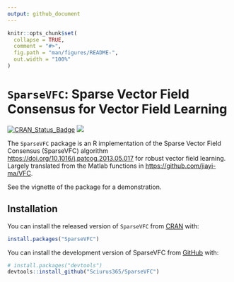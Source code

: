 ```yaml
---
output: github_document
---
```


<!-- README.md is generated from README.Rmd. Please edit that file -->

```r
knitr::opts_chunk$set(
  collapse = TRUE,
  comment = "#>",
  fig.path = "man/figures/README-",
  out.width = "100%"
)
```

# `SparseVFC`: Sparse Vector Field Consensus for Vector Field Learning

<!-- badges: start -->
[![CRAN_Status_Badge](https://www.r-pkg.org/badges/version/SparseVFC)](https://cran.r-project.org/package=SparseVFC)
[![](https://cranlogs.r-pkg.org/badges/SparseVFC)](https://cran.r-project.org/package=SparseVFC)
<!-- badges: end -->

The `SparseVFC` package is an R implementation of the Sparse Vector Field Consensus (SparseVFC) algorithm <https://doi.org/10.1016/j.patcog.2013.05.017> for robust vector field learning. Largely translated from the Matlab functions in <https://github.com/jiayi-ma/VFC>.

See the vignette of the package for a demonstration.

## Installation

You can install the released version of `SparseVFC` from [CRAN](https://cran.r-project.org/) with:

```r
install.packages("SparseVFC")
```

You can install the development version of SparseVFC from [GitHub](https://github.com/) with:

``` r
# install.packages("devtools")
devtools::install_github("Sciurus365/SparseVFC")
```
